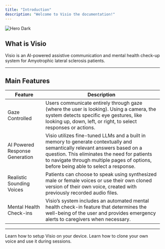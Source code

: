 ```yaml
---
title: "Introduction"
description: "Welcome to Visio the documentation!"
---
```


<img alt="Hero Dark" classname="hidden dark:block" src="/images/hero-dark.svg" />

## What is Visio

Visio is an AI-powered assistive communication and mental health check-up system for Amyotrophic lateral sclerosis patients.

***

## Main Features

| Feature                        | Description                                                                                                                                                                                                                                                       |
| ------------------------------ | ----------------------------------------------------------------------------------------------------------------------------------------------------------------------------------------------------------------------------------------------------------------- |
| Gaze Controlled                | Users communicate entirely through gaze (where the user is looking). Using a camera, the system detects specific eye gestures, like looking up, down, left, or right, to select responses or actions.                                                             |
| AI Powered Response Generation | Visio utilizes fine-tuned LLMs and a built in memory to generate contextually and semantically relevant answers based on a question. This eliminates the need for patients to navigate through multiple pages of options, before being able to select a response. |
| Realistic Sounding Voices      | Patients can choose to speak using synthesized male or female voices or use their own cloned version of their own voice, created with previously recorded audio files.                                                                                            |
| Mental Health Check-ins        | Visio’s system includes an automated mental health check-in feature that determines the well-being of the user and provides emergency alerts to caregivers when necessary.                                                                                        |

***

<CardGroup cols={2}>
  <Card title="Getting Started" icon="palette" href="https://mintlify.com/docs/settings/global">
    Learn how to setup Visio on your device.
  </Card>

  <Card title="Setting Up Custom Voices" icon="code" href="https://mintlify.com/docs/api-playground/openapi">
    Learn how to clone your own voice and use it during sessions.
  </Card>
</CardGroup>